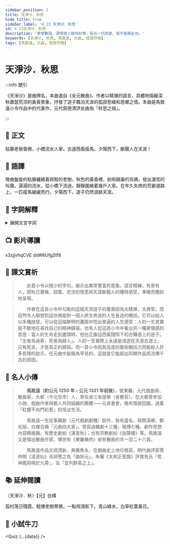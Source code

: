 ```yaml
---
sidebar_position: 2
title: 天淨沙．秋思
hide_title: true
sidebar_label: '4.13 天淨沙．秋思'
id: 4.13天淨沙．秋思
description: '寥寥數語，深得唐人絕句妙境，有元一代詞家，皆不能辦此也。'
keywords: [天淨沙, 秋思, 馬致遠, 元曲, 借景抒情]
tags: [馬致遠, 元曲, 借景抒情]
---
```


# <span className="KeepAll" data-annotation="曲牌">天淨沙</span>．秋<Annotate title="粵 [肆]，[si3]。">思</Annotate>

<Author dynasty="元" name="馬致遠" tags={false} />


:::info 題引

<p className="pre-text">《天淨沙》是曲牌名，本曲選自《全元散曲》。作者以精煉的語言，具體地描繪深秋蕭瑟荒涼的黃昏景象，抒發了遊子飄泊天涯的孤寂愁緒和思鄉之情。本曲是馬致遠小令作品中的代表作，元代周德清評此曲為「秋思之祖」。</p>

:::

## 📖 正文

<p className="main-text">枯藤老樹<Annotate title="黃昏時歸巢的烏鴉。">昏鴉</Annotate>，小橋流水人家，<Annotate title="古老荒涼、行人稀少的道路。">古道</Annotate>西風瘦馬。夕陽西下，<Annotate title="指漂泊在外、思家而難歸的傷心人。">斷腸人</Annotate>在天<Annotate title="粵 [牙]，[ngaa4]。">涯</Annotate>！</p>

## 📝 語譯

<div className="translation-text">

彎曲盤旋的枯藤纏繞着斑駁的老樹，秋色的黃昏裡，紛飛歸巢的烏鴉，發出淒苦的叫聲。潺潺的流水，從小橋下流過，靜靜圍繞着幾戶人家。在年久失修的荒僻道路上，一匹瘦馬緩緩而行。夕陽西下，遊子仍然浪跡天涯。

</div>

## 💬 字詞解釋

<details>
<summary>展開文言字詞</summary>

1. 思：<span className="py-circle">粵</span> [肆]，[si3]。

2. 昏鴉：黃昏時歸巢的烏鴉。

3. 古道：古老荒涼、行人稀少的道路。

4. 斷腸人：指漂泊在外、思家而難歸的傷心人。

5. 涯：<span className="py-circle">粵</span> [牙]，[ngaa4]。

</details>

## 📺 影片導讀

<Tabs>
  <TabItem value="課文" default>
    <Youtube>x3zjjvhqCVE</Youtube>
  </TabItem>
  <TabItem value="作者簡介" >
    <Youtube>dsW6Ufg2tf8</Youtube>
  </TabItem>
</Tabs>

## 🌈 課文賞析

> 　　此首小令以極少的字句，展示出異常豐富的意象。語言精練，有景有人，把秋日蕭條、寂寞、悲涼的情思與天涯斷腸人的獨特感受，準確而獨到地呈現。

> 　　作者在這首小令中勾勒的這幅天涯遊子的畫面因為太精煉，太典型，而自然令人聯想到這彷彿是對一個人終生奔波的人生長途的概括。它可以給人以多種啟發，可以從這幅鮮明的畫面中悟出普遍的人生感受：人的一生其實是不斷地在尋找自己的精神歸宿。也有人從這首小令中看出另一種更傷感的意思：當人的生命走到盡頭時，他也正像這西風殘照下的古驛道上的遊子。「生者為過客，死者為歸人」。人的一生實際上永遠是浪遊在天涯古道上，只有死去，才是真正的歸宿。而一首小令因其高度的藝術概括力而能給人許多哲理的啟示，在元曲中是極為罕見的，這就是它能超出同類作品而流傳千古的原因。 

## 🦹 名人小傳
 
> 　　**馬致遠（約公元 1250 年 – 公元 1321 年前後）**，號東籬，元代戲曲家、散曲家，大都（今北京市）人，曾任浙江省提舉（省務官）。在大都曾參加小說、戲曲作者與藝人共同組織的團體——元貞書會，晚年隱居田園，過着「紅塵不向門前惹」的恬淡生活。
>
> 　　馬致遠一生從事雜劇（元代戲劇劇種）創作，負有盛名，與關漢卿、鄭光祖、白樸合稱「元曲四大家」，曾寫過雜劇十三種，現傳七種，劇作思想內容頗複雜，有歷史劇如《漢宮秋》；也有宗教劇如《岳陽樓》等。馬致遠又是傑出散曲作家，傳世有《東籬樂府》收有散曲約共一百二十六首。
>
> 　　馬致遠作品文詞清新，典雅雋永，在戲曲史上地位極高，明代曲評家賈仲明《凌波仙》吊詞譽之為「曲狀元」，朱權《太和正音譜》評賞馬氏「若神鳳飛鳴於九霄」，且「宜列群英之上」。

## 📚 延伸閱讀

<p className="source-text">〈天淨沙．秋〉【元】白樸</p>


<p className="translation-text">孤村落日殘霞，輕煙老樹寒鴉，一點飛鴻影下。青山綠水，白草紅葉黃花。</p>

## 🚀 小試牛刀


<Quiz {...{data}} />